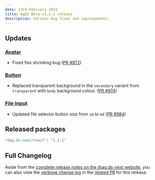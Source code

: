 ```yaml
---
date: 23rd February 2023
title: AgDS Beta v1.2.1 release
description: Various bug fixes and improvements.
---
```


## Updates

### [Avatar](/components/avatar)

- Fixed flex shrinking bug ([PR #972](https://github.com/steelthreads/agds-next/pull/972))

### [Button](/components/button)

- Replaced transparent background in the `secondary` variant from `transparent` with `body` background colour. ([PR #974](https://github.com/steelthreads/agds-next/pull/974))

### [File Input](/components/file-input)

- Updated file selector button size from `sm` to `md` ([PR #984](https://github.com/steelthreads/agds-next/pull/984))

## Released packages

```sh
"@ag.ds-next/react": "1.2.1"
```

## Full Changelog

Aside from the [complete release notes on the @ag.ds-next website](https://design-system.agriculture.gov.au/updates/2023-02-23), you can also view the [verbose change log](https://github.com/steelthreads/agds-next/pull/978) in the [related PR](https://github.com/steelthreads/agds-next/pull/978) for this release.
